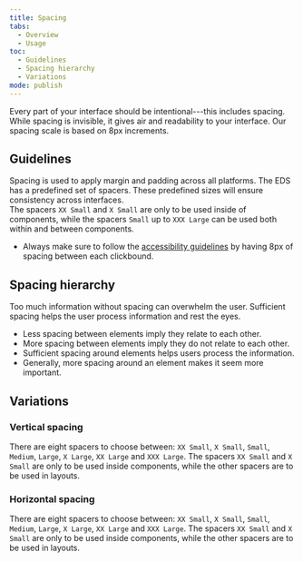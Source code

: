 ```yaml
---
title: Spacing
tabs:
  - Overview
  - Usage
toc:
  - Guidelines
  - Spacing hierarchy
  - Variations
mode: publish
---
```


Every part of your interface should be intentional---this includes spacing. While spacing is invisible, it gives air and readability to your interface. Our spacing scale is based on 8px increments.

<!--One to two sentences as an introduction to the component-->

## Guidelines

<!--List how to use it, sizes, widths, grid interactions, color allowances -->

Spacing is used to apply margin and padding across all platforms.
The EDS has a predefined set of spacers. These predefined sizes will ensure consistency across interfaces.  
The spacers `XX Small` and `X Small` are only to be used inside of components, while the spacers `Small` up to `XXX Large` can be used both within and between components.

- Always make sure to follow the [accessibility guidelines](https://eds.equinor.com/guidelines/accessibility/ 'EDS accessibility guidelines') by having 8px of spacing between each clickbound.

## Spacing hierarchy

Too much information without spacing can overwhelm the user. Sufficient spacing helps the user process information and rest the eyes.

- Less spacing between elements imply they relate to each other.
- More spacing between elements imply they do not relate to each other.
- Sufficient spacing around elements helps users process the information.
- Generally, more spacing around an element makes it seem more important.

## Variations

<!--One ### heading per frame in Figma, explaining each component in that frame. One 'content' section per variation if needed -->

### Vertical spacing

There are eight spacers to choose between: `XX Small`, `X Small`, `Small`, `Medium`, `Large`, `X Large`, `XX Large` and `XXX Large`. The spacers `XX Small` and `X Small` are only to be used inside components, while the other spacers are to be used in layouts.

<FigmaImage
  url="https://www.figma.com/file/0TbIXrrObWj80Cf7KucKYFL0/Design-Tokens?node-id=239%3A0"
  alt="Figma design verical spacing"
/>

### Horizontal spacing

There are eight spacers to choose between: `XX Small`, `X Small`, `Small`, `Medium`, `Large`, `X Large`, `XX Large` and `XXX Large`. The spacers `XX Small` and `X Small` are only to be used inside components, while the other spacers are to be used in layouts.

<FigmaImage
  url="https://www.figma.com/file/0TbIXrrObWj80Cf7KucKYFL0/Design-Tokens?node-id=239%3A1"
  alt="Figma design for horizontal spacing"
/>
